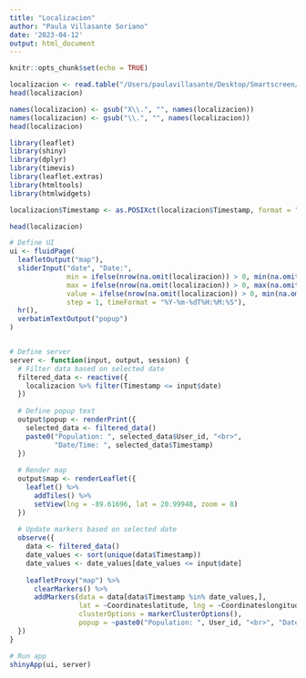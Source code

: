```yaml
---
title: "Localizacion"
author: "Paula Villasante Soriano"
date: '2023-04-12'
output: html_document
---
```


```r
knitr::opts_chunk$set(echo = TRUE)
```

```r
localizacion <- read.table("/Users/paulavillasante/Desktop/Smartscreen/teduca_localization.csv",sep="&", header=TRUE)
head(localizacion)
```
```r
names(localizacion) <- gsub("X\\.", "", names(localizacion))
names(localizacion) <- gsub("\\.", "", names(localizacion))
head(localizacion)
```
```r
library(leaflet)
library(shiny)
library(dplyr)
library(timevis)
library(leaflet.extras)
library(htmltools)
library(htmlwidgets)
```

```r
localizacion$Timestamp <- as.POSIXct(localizacion$Timestamp, format = "%Y-%m-%dT%H:%M:%S")

head(localizacion)
```



```r

# Define UI
ui <- fluidPage(
  leafletOutput("map"),
  sliderInput("date", "Date:",
              min = ifelse(nrow(na.omit(localizacion)) > 0, min(na.omit(localizacion$Timestamp)), Sys.time()), 
              max = ifelse(nrow(na.omit(localizacion)) > 0, max(na.omit(localizacion$Timestamp)), Sys.time()), 
              value = ifelse(nrow(na.omit(localizacion)) > 0, min(na.omit(localizacion$Timestamp)), Sys.time()),
              step = 1, timeFormat = "%Y-%m-%dT%H:%M:%S"),
  hr(),
  verbatimTextOutput("popup")
)


# Define server
server <- function(input, output, session) {
  # Filter data based on selected date
  filtered_data <- reactive({
    localizacion %>% filter(Timestamp <= input$date)
  })
  
  # Define popup text
  output$popup <- renderPrint({
    selected_data <- filtered_data()
    paste0("Population: ", selected_data$User_id, "<br>",
           "Date/Time: ", selected_data$Timestamp)
  })
  
  # Render map
  output$map <- renderLeaflet({
    leaflet() %>%
      addTiles() %>%
      setView(lng = -89.61696, lat = 20.99948, zoom = 8)
  })
  
  # Update markers based on selected date
  observe({
    data <- filtered_data()
    date_values <- sort(unique(data$Timestamp))
    date_values <- date_values[date_values <= input$date]
    
    leafletProxy("map") %>%
      clearMarkers() %>%
      addMarkers(data = data[data$Timestamp %in% date_values,], 
                 lat = ~Coordinateslatitude, lng = ~Coordinateslongitude,
                 clusterOptions = markerClusterOptions(),
                 popup = ~paste0("Population: ", User_id, "<br>", "Date/Time: ", Timestamp))
  })
}

# Run app
shinyApp(ui, server)
```






